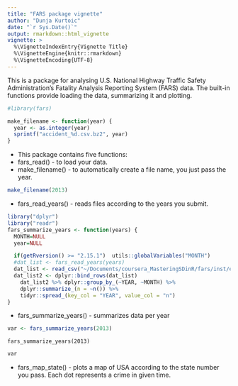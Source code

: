 ```yaml
---
title: "FARS package vignette"
author: "Dunja Kurtoic"
date: "`r Sys.Date()`"
output: rmarkdown::html_vignette
vignette: >
  %\VignetteIndexEntry{Vignette Title}
  %\VignetteEngine{knitr::rmarkdown}
  %\VignetteEncoding{UTF-8}
---
```


This is a package for analysing U.S. National Highway Traffic Safety Administration's Fatality Analysis Reporting System (FARS) data. The built-in functions provide loading the data, summarizing it and plotting.

```r
#library(fars)
```

```r
make_filename <- function(year) {
  year <- as.integer(year)
  sprintf("accident_%d.csv.bz2", year)
}
```

* This package contains five functions:
 + fars_read() - to load your data.
 + make_filename() - to automatically create a file name, you just pass the year.
```r
make_filename(2013)
```
 
 + fars_read_years() - reads files according to the years you submit.

```r
library("dplyr")
library("readr")
fars_summarize_years <- function(years) {
  MONTH=NULL
  year=NULL

  if(getRversion() >= "2.15.1")  utils::globalVariables("MONTH")
  #dat_list <- fars_read_years(years)
  dat_list <- read_csv("~/Documents/coursera_MasteringSDinR/fars/inst/extdata/accident_2013.csv.bz2", progress = FALSE)
  dat_list2 <- dplyr::bind_rows(dat_list)
    dat_list2 %>% dplyr::group_by_(~YEAR, ~MONTH) %>%
    dplyr::summarize_(n = ~n()) %>%
    tidyr::spread_(key_col = "YEAR", value_col = "n")
}
```
 + fars_summarize_years() - summarizes data per year
 
```r
var <- fars_summarize_years(2013)
```
`fars_summarize_years(2013)`
```r
var
```
 + fars_map_state() - plots a map of USA according to the state number you pass. Each dot represents a crime in given time.


